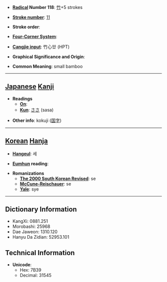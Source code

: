 * '''[[Wiktionary:Chinese radical index| Radical]] Number 118''': [[Wiktionary:Chinese radical index 竹|竹]]+5 strokes

* '''[[Wiktionary:Chinese total strokes index|Stroke number]]''': [[Wiktionary:Chinese total strokes index 11|11]]

* '''Stroke order''': 

* '''[[Wiktionary:Chinese four corner index|Four-Corner System]]''': 

* '''[[Wiktionary:Chinese Cangjie index|Cangjie input]]''': 竹心廿 (HPT)

* '''Graphical Significance and Origin''': 

* '''Common Meaning''': small bamboo

----

== [[Japanese]] [[Kanji]] ==

* '''Readings'''
** '''[[On]]''': 
** '''[[Kun]]''': [[ささ]] (sasa)

* '''Other info''': kokuji ([[国字]]) 

----

== [[Korean]] [[Hanja]] ==

* '''[[Hangeul]]''': 세

* '''[[Eumhun]] reading''': 

* '''Romanizations'''
** '''[[The 2000 South Korean Revised Romanization|The 2000 South Korean Revised]]''': se
** '''[[McCune-Reischauer]]''': se
** '''[[Yale]]''': sye

----

== Dictionary Information ==

* KangXi: 0881.251
* Morobashi: 25968
* Dae Jaweon: 1310.120
* Hanyu Da Zidian: 52953.101

== Technical Information ==

* '''Unicode''':
** Hex: 7B39
** Decimal: 31545